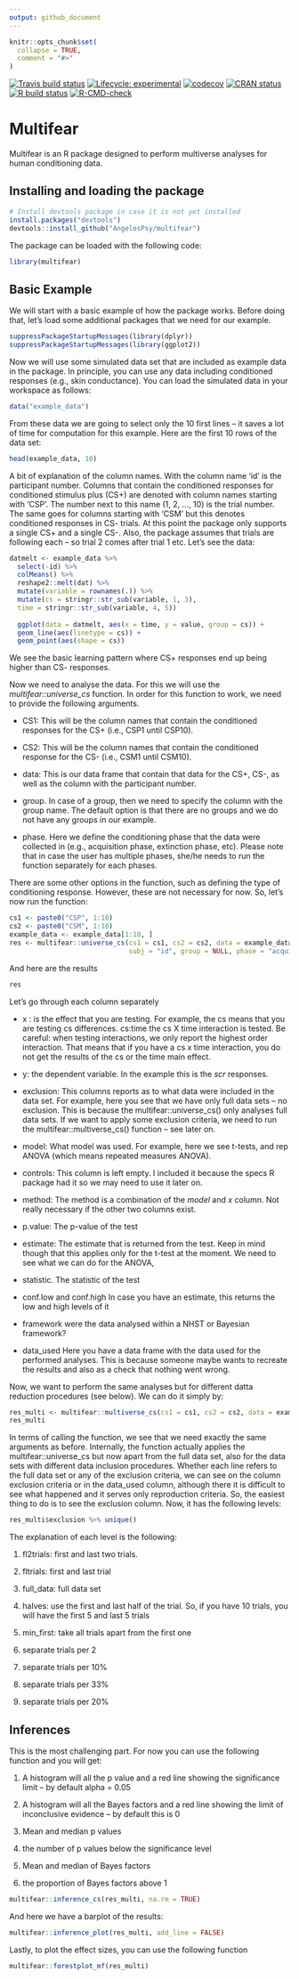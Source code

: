 ```yaml
---
output: github_document
---
```


<!-- README.md is generated from README.Rmd. Please edit that file -->

```r
knitr::opts_chunk$set(
  collapse = TRUE,
  comment = "#>"
)
```

<!-- badges: start -->
[![Travis build status](https://travis-ci.org/AngelosPsy/multifear.svg?branch=master)](https://travis-ci.org/AngelosPsy/multifear)
[![Lifecycle: experimental](https://img.shields.io/badge/lifecycle-experimental-orange.svg)](https://www.tidyverse.org/lifecycle/#experimental)
[![codecov](https://codecov.io/gh/AngelosPsy/multifear/branch/master/graph/badge.svg)](https://codecov.io/gh/AngelosPsy/multifear)
[![CRAN status](https://www.r-pkg.org/badges/version/multifear)](https://CRAN.R-project.org/package=multifear)
[![R build status](https://github.com/AngelosPsy/multifear/workflows/R-CMD-check/badge.svg)](https://github.com/AngelosPsy/multifear/actions)
[![R-CMD-check](https://github.com/AngelosPsy/multifear/workflows/R-CMD-check/badge.svg)](https://github.com/AngelosPsy/multifear/actions)
<!-- badges: end -->

# Multifear

Multifear is an R package designed to perform multiverse analyses for human conditioning data.

## Installing and loading the package

```r
# Install devtools package in case it is not yet installed
install.packages("devtools") 
devtools::install_github("AngelosPsy/multifear")
```

The package can be loaded with the following code:

```r
library(multifear)
```

## Basic Example

We will start with a basic example of how the package works. Before doing that, let's load some additional packages that we need for our example. 

```r
suppressPackageStartupMessages(library(dplyr))
suppressPackageStartupMessages(library(ggplot2))
```

Now we will use some simulated data set that are included as example data in the package. In principle, you can use any data including conditioned responses (e.g., skin conductance). You can load the simulated data in your workspace as follows:

```r
data("example_data")
```

From these data we are going to select only the 10 first lines -- it saves a lot of time for computation for this example. Here are the first 10 rows of the data set:

```r
head(example_data, 10)
```

A bit of explanation of the column names. With the column name 'id' is the participant number. Columns that contain the conditioned responses for conditioned stimulus plus (CS+) are denoted with column names starting with 'CSP'. The number next to this name (1, 2, ..., 10) is the trial number. The same goes for columns starting with 'CSM' but this denotes conditioned responses in CS- trials. At this point the package only supports a single CS+ and a single CS-. Also, the package assumes that trials are following each  -- so trial 2 comes after trial 1 etc.
Let's see the data:

```r
datmelt <- example_data %>%
  select(-id) %>%
  colMeans() %>%
  reshape2::melt(dat) %>%
  mutate(variable = rownames(.)) %>%
  mutate(cs = stringr::str_sub(variable, 1, 3),
  time = stringr::str_sub(variable, 4, 5))
  
  ggplot(data = datmelt, aes(x = time, y = value, group = cs)) +
  geom_line(aes(linetype = cs)) +
  geom_point(aes(shape = cs))
```

We see the basic learning pattern where CS+ responses end up being  higher than CS- responses. 

Now we need to analyse the data.  For this we will use the *multifear::universe_cs* function. In order for this function to work, we need to provide the following arguments.

+ CS1: This will be the column names that contain the conditioned responses for the CS+  (i.e., CSP1 until CSP10).

+ CS2: This will be the column names that contain the conditioned response for the CS- (i.e., CSM1 until CSM10).

+ data: This is our data frame that contain that data for the CS+, CS-, as well as the column with the participant number.

+ group. In case of a group, then we need to specify the column with the group name. The default option is that there are no groups and we do not have any groups in our example.

+ phase. Here we define the conditioning phase that the data were collected in (e.g., acquisition phase, extinction phase, etc). Please note that in case the user has multiple phases, she/he needs to run the function separately for each phases.

There are some other options in the function, such as defining the type of conditioning response. However, these are not necessary for now. So, let's now run the function:

```r
cs1 <- paste0("CSP", 1:10)
cs2 <- paste0("CSM", 1:10)
example_data <- example_data[1:10, ]
res <- multifear::universe_cs(cs1 = cs1, cs2 = cs2, data = example_data, 
                              subj = "id", group = NULL, phase = "acquisition", include_bayes = FALSE)
```

And here are the results

```r
res
```

Let's go through each column separately

+ x : is the effect that you are testing. For example, the cs means that you are testing cs differences. cs:time the cs X time interaction is tested. Be careful: when testing interactions, we only report the highest order interaction. That means that if you have a cs x time interaction, you do not get the results of the cs or the time main effect.

+ y: the dependent variable. In the example this is the _scr_ responses.

+ exclusion: This columns reports as to what data were included in the data set. For example, here you see that we have only full data sets -- no exclusion. This is because the multifear::universe_cs() only analyses full data sets. If we want to apply some exclusion criteria, we need to run the multifear::multiverse_cs() function -- see later on.

+ model: What model was used. For example, here we see t-tests, and rep ANOVA (which means repeated measures ANOVA).

+ controls: This  column is left empty. I included it because the specs R package had it so we may need to use it later on.

+ method: The method is a combination of the _model_ and _x_ column. Not really necessary if the other two columns exist.

+ p.value: The p-value of the test

+ estimate: The estimate that is returned from the test. Keep in mind though that this applies only for the t-test at the moment. We need to see what we can do for the ANOVA,

+ statistic. The statistic of the test

+ conf.low and conf.high In case you have an estimate, this returns the low and high levels of it

+ framework were the data analysed within a NHST or Bayesian framework?

+ data_used Here you have a data frame with the data used for the performed analyses. This is because someone maybe wants to recreate the results and also as a check that nothing went wrong.

Now, we want to perform the same analyses but for different datta reduction procedures (see below). We can do it simply by:

```r

res_multi <- multifear::multiverse_cs(cs1 = cs1, cs2 = cs2, data = example_data, subj = "id", group = NULL, phase = "acquisition", include_bayes = TRUE, include_mixed = TRUE)
res_multi
```

In terms of calling the function, we see that we need exactly the same arguments as before. Internally, the function actually applies the multifear::universe_cs but now apart from the full data set, also for the data sets with different data inclusion procedures. Whether each line refers to the full data set or any of the exclusion criteria, we can see on the column exclusion criteria or in the data_used column, although there it is difficult to see what happened and it serves only reproduction criteria. So, the easiest thing to do is to see the exclusion column. Now, it has the following levels:

```r
res_multi$exclusion %>% unique()
```

The explanation of each level is the following:

1) fl2trials: first and last two trials.

2) fltrials: first and last trial

3) full_data: full data set

4) halves: use the first and last half of the trial. So, if you have 10 trials, you will have the first 5 and last 5 trials

5) min_first: take all trials apart from the first one

6) separate trials per 2

7) separate trials per 10%

8) separate trials per 33%

9) separate trials per 20%

## Inferences
This is the most challenging part. For now you can use the following function
and you will get:

1) A histogram will all the p value and a red line showing the significance 
limit -- by default alpha = 0.05

2) A histogram will all the Bayes factors and a red line showing the limit of
inconclusive evidence -- by default this is 0

3) Mean and median p values

4) the number of p values below the significance level

5) Mean and median of Bayes factors

3) the proportion of Bayes factors above 1

```r
multifear::inference_cs(res_multi, na.rm = TRUE)
```

And here we have a barplot of the results:

```r
multifear::inference_plot(res_multi, add_line = FALSE)
```

Lastly, to plot the effect sizes, you can use the following function

```r
multifear::forestplot_mf(res_multi)
```


